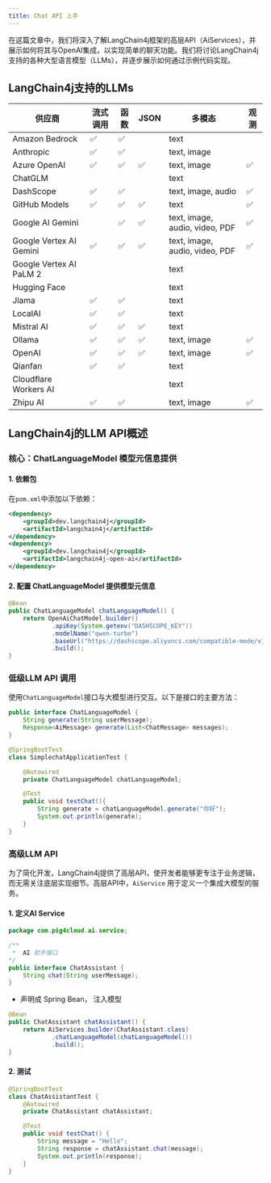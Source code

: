 ```yaml
---
title: Chat API 上手
---
```



在这篇文章中，我们将深入了解LangChain4j框架的高层API（AiServices），并展示如何将其与OpenAI集成，以实现简单的聊天功能。我们将讨论LangChain4j支持的各种大型语言模型（LLMs），并逐步展示如何通过示例代码实现。

## LangChain4j支持的LLMs

| 供应商 | 流式调用 | 函数 | JSON  | 多模态 | 观测 |
| --- | --- | --- | --- | --- | --- |
| Amazon Bedrock | ✅ | ✅ |  | text |  |
| Anthropic | ✅ | ✅ |  | text, image |  |
| Azure OpenAI | ✅ | ✅ | ✅ | text, image | ✅ |
| ChatGLM |  |  |  | text |  |
| DashScope | ✅ | ✅ |  | text, image, audio | ✅ |
| GitHub Models | ✅ | ✅ | ✅ | text | ✅ |
| Google AI Gemini |  | ✅ | ✅ | text, image, audio, video, PDF | ✅ |
| Google Vertex AI Gemini | ✅ | ✅ | ✅ | text, image, audio, video, PDF | ✅ |
| Google Vertex AI PaLM 2 |  |  |  | text |  |
| Hugging Face |  |  |  | text |  |
| Jlama | ✅ | ✅ |  | text |  |
| LocalAI | ✅ | ✅ |  | text |  |
| Mistral AI | ✅ | ✅ | ✅ | text |  |
| Ollama | ✅ | ✅ | ✅ | text, image | ✅ |
| OpenAI | ✅ | ✅ | ✅ | text, image | ✅ |
| Qianfan | ✅ | ✅ |  | text |  |
| Cloudflare Workers AI |  |  |  | text |  |
| Zhipu AI | ✅ | ✅ |  | text, image | ✅ |


## LangChain4j的LLM API概述

### 核心：ChatLanguageModel 模型元信息提供

#### 1. 依赖包

在`pom.xml`中添加以下依赖：

```xml
<dependency>
    <groupId>dev.langchain4j</groupId>
    <artifactId>langchain4j</artifactId>
</dependency>
<dependency>
    <groupId>dev.langchain4j</groupId>
    <artifactId>langchain4j-open-ai</artifactId>
</dependency>
```

#### 2. 配置  ChatLanguageModel 提供模型元信息


```java
@Bean
public ChatLanguageModel chatLanguageModel() {
    return OpenAiChatModel.builder()
            .apiKey(System.getenv("DASHSCOPE_KEY"))
            .modelName("qwen-turbo")
            .baseUrl("https://dashscope.aliyuncs.com/compatible-mode/v1")
            .build();
}
```


### 低级LLM API 调用

使用`ChatLanguageModel`接口与大模型进行交互。以下是接口的主要方法：

```java
public interface ChatLanguageModel {
    String generate(String userMessage);
    Response<AiMessage> generate(List<ChatMessage> messages);
}
```

```java
@SpringBootTest
class SimplechatApplicationTest {

    @Autowired
    private ChatLanguageModel chatLanguageModel;

    @Test
    public void testChat(){
        String generate = chatLanguageModel.generate("你好");
        System.out.println(generate);
    }
}
```

### 高级LLM API

为了简化开发，LangChain4j提供了高层API，使开发者能够更专注于业务逻辑，而无需关注底层实现细节。高层API中，`AiService` 用于定义一个集成大模型的服务。

#### 1. 定义AI Service

```java
package com.pig4cloud.ai.service;

/**
 *  AI 助手接口
*/
public interface ChatAssistant {
    String chat(String userMessage);
}
```

-  声明成 Spring Bean， 注入模型

```java
@Bean
public ChatAssistant chatAssistant() {
    return AiServices.builder(ChatAssistant.class)
            .chatLanguageModel(chatLanguageModel())
            .build();
}
```

#### 2. 测试

```java
@SpringBootTest
class ChatAssistantTest {
    @Autowired
    private ChatAssistant chatAssistant;

    @Test
    public void testChat() {
        String message = "Hello";
        String response = chatAssistant.chat(message);
        System.out.println(response);
    }
}
```





